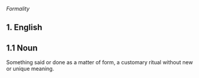 ''Formality''

==1. English==

==1.1 Noun==

Something said or done as a matter of form, a customary ritual without new or unique meaning.